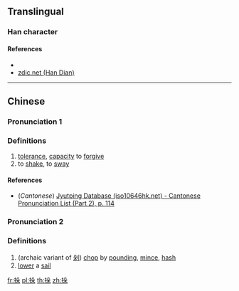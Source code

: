 {{also|挅}}
==Translingual==

===Han character===
{{Han char|rn=64|rad=手|as=06|sn=9|four=|canj=QHND|ids=⿰扌朵}}

====References====
* {{Han ref|kx=0429.170|dkj=12031|hdz=31873.020|uh=6306|ud=25350}}
* [http://www.zdic.net/z/1a/js/6306.htm zdic.net (Han Dian)]

----

==Chinese==
{{zh-forms}}

===Pronunciation 1===
{{zh-pron
|m=duǒ
|c=do2
|mc=y
|oc=y
|ma=
|cat=n,v
}}

===Definitions===
# [[tolerance]], [[capacity]] to [[forgive]]
# to [[shake]], to [[sway]]

====References====
* (''Cantonese'') [http://www.iso10646hk.net/jp/document/download.jsp Jyutping Database (iso10646hk.net) - Cantonese Pronunciation List (Part 2), p. 114]

===Pronunciation 2===
{{zh-pron
|m=duò
|c=
|ma=
|cat=v
}}

===Definitions===
# (archaic variant of [[剁]]) [[chop]] by [[pound]]ing, [[mince]], [[hash]]
# [[lower]] a [[sail]]

[[fr:挆]]
[[pl:挆]]
[[th:挆]]
[[zh:挆]]